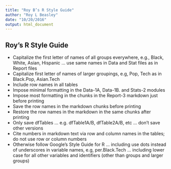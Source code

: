 ```yaml
---
title: "Roy B’s R Style Guide"
author: "Roy L Beasley"
date: "10/20/2016"
output: html_document
---
```


## Roy's R Style Guide    

* Capitalize the first letter of names of all groups everywhere, e.g., Black, White, Asian, Hispanic ... use same names in Data and Stat files as in Report files
* Capitalize first letter of names of larger groupings, e.g, Pop, Tech as in Black.Pop, Asian.Tech
* Include row names in all tables
* Impose minimal formatting in the Data-1A, Data-1B. and Stats-2 modules
* Impose most formatting in the chunks in the Report-3 markdown just before printing
* Save the row names in the markdown chunks before printing
* Restore the row names in the markdown in the same chunks after printing
* Only save dfTables ... e.g. dfTable1A/B, dfTable2A/B, etc ... don't save other versions
* Cite numbers in markdown text via row and column names in the tables; do not use row or column numbers
* Otherwise follow Google's Style Guide for R 
... including use dots instead of underscores in variable names, e.g, per.Black.Tech
... including lower case for all other variables and identifiers (other than groups and larger groups)

